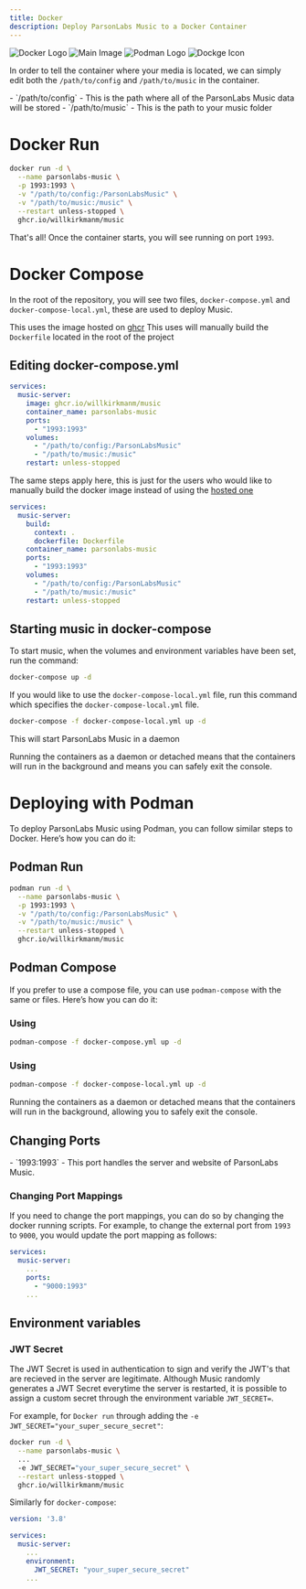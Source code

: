 ```yaml
---
title: Docker
description: Deploy ParsonLabs Music to a Docker Container
---
```


<div className="flex justify-center items-center gap-4 mt-4">
  <img src="https://blog.codewithdan.com/wp-content/uploads/2023/06/Docker-Logo.png" alt="Docker Logo" className="h-20" />
  <img src="https://notamax.be/wp-content/uploads/2019/12/docker_compose.png" alt="Main Image" className="h-20" />
  <img src="https://upload.wikimedia.org/wikipedia/commons/9/9a/Podman-logo-orig.png" alt="Podman Logo" className="h-20" />
  <img src="https://dockge.kuma.pet/icon.svg" alt="Dockge Icon" className="h-20" />
</div>
<Files>
  <Folder name="apps" />
  <Folder name="crates" />
  <Folder name="packages" />
  <File name="docker-compose.yml" />
  <File name="docker-compose-local.yml" />
  <File name="Dockerfile" />
  <File name="package.json" />
</Files>


In order to tell the container where your media is located, we can simply edit both the `/path/to/config` and `/path/to/music` in the container.


<Callout title="Values to Edit">
  - `/path/to/config` - This is the path where all of the ParsonLabs Music data will be stored 
  - `/path/to/music` - This is the path to your music folder
</Callout>


# Docker Run
```bash
docker run -d \
  --name parsonlabs-music \
  -p 1993:1993 \
  -v "/path/to/config:/ParsonLabsMusic" \
  -v "/path/to/music:/music" \
  --restart unless-stopped \
  ghcr.io/willkirkmanm/music
```

That's all! Once the container starts, you will see running on port `1993`.

# Docker Compose
In the root of the repository, you will see two files, `docker-compose.yml` and `docker-compose-local.yml`, these are used to deploy Music.

<Callout title="docker-compose.yml">This uses the image hosted on [ghcr](https://github.com/WillKirkmanM/music/pkgs/container/music)</Callout>
<Callout title="docker-compose-local.yml">This uses will manually build the `Dockerfile` located in the root of the project</Callout>

## Editing docker-compose.yml

```yaml title="docker-compose.yml"
services:
  music-server:
    image: ghcr.io/willkirkmanm/music
    container_name: parsonlabs-music
    ports:
      - "1993:1993"
    volumes:
      - "/path/to/config:/ParsonLabsMusic"
      - "/path/to/music:/music"
    restart: unless-stopped
```

<Callout title="Locally Building the Image">The same steps apply here, this is just for the users who would like to manually build the docker image instead of using the [hosted one](https://github.com/WillKirkmanM/music/pkgs/container/music)</Callout>
```yaml title="docker-compose-local.yml"
services:
  music-server:
    build:
      context: .
      dockerfile: Dockerfile
    container_name: parsonlabs-music
    ports:
      - "1993:1993"
    volumes:
      - "/path/to/config:/ParsonLabsMusic"
      - "/path/to/music:/music"
    restart: unless-stopped
```

## Starting music in docker-compose
To start music, when the volumes and environment variables have been set, run the command:

```bash
docker-compose up -d
```

If you would like to use the `docker-compose-local.yml` file, run this command which specifies the `docker-compose-local.yml` file.

```bash
docker-compose -f docker-compose-local.yml up -d
```

This will start ParsonLabs Music in a daemon

<Callout title="Info">
  Running the containers as a daemon or detached means that the containers will run in the background and means you can safely exit the console.
</Callout>

# Deploying with Podman

To deploy ParsonLabs Music using Podman, you can follow similar steps to Docker. Here’s how you can do it:

## Podman Run

```bash
podman run -d \
  --name parsonlabs-music \
  -p 1993:1993 \
  -v "/path/to/config:/ParsonLabsMusic" \
  -v "/path/to/music:/music" \
  --restart unless-stopped \
  ghcr.io/willkirkmanm/music
```

## Podman Compose

If you prefer to use a compose file, you can use `podman-compose` with the same  or  files. Here’s how you can do it:

### Using 

```bash
podman-compose -f docker-compose.yml up -d
```

### Using 

```bash
podman-compose -f docker-compose-local.yml up -d
```

<Callout title="Info">
  Running the containers as a daemon or detached means that the containers will run in the background, allowing you to safely exit the console.
</Callout>

## Changing Ports
<Callout title="What Ports do What?">
  - `1993:1993` - This port handles the server and website of ParsonLabs Music.
</Callout>

### Changing Port Mappings

If you need to change the port mappings, you can do so by changing the docker running scripts. For example, to change the external port from `1993` to `9000`, you would update the port mapping as follows:

```yaml
services:
  music-server:
    ...
    ports:
      - "9000:1993"
    ...
```

## Environment variables

### JWT Secret
The JWT Secret is used in authentication to sign and verify the JWT's that are recieved in the server are legitimate. Although Music randomly generates a JWT Secret everytime the server is restarted, it is possible to assign a custom secret through the environment variable `JWT_SECRET=`.

For example, for `Docker run` through adding the `-e JWT_SECRET="your_super_secure_secret"`:
```bash
docker run -d \
  --name parsonlabs-music \
  ...
  -e JWT_SECRET="your_super_secure_secret" \
  --restart unless-stopped \
  ghcr.io/willkirkmanm/music
```

Similarly for `docker-compose`:

```yaml
version: '3.8'

services:
  music-server:
    ...
    environment:
      JWT_SECRET: "your_super_secure_secret"
    ...
```